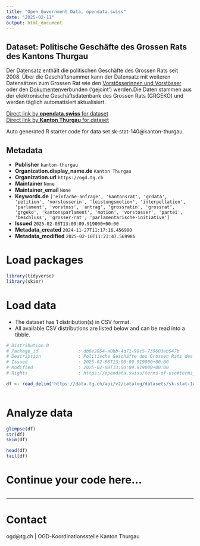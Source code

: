 ```yaml
---
title: "Open Government Data, opendata.swiss"
date: "2025-02-11"
output: html_document
---
```


## Dataset: Politische Geschäfte des Grossen Rats des Kantons Thurgau

Der Datensatz enthält die politischen Geschäfte des Grossen Rats seit 2008. Über die Geschäftsnummer kann der Datensatz mit weiteren Datensätzen zum Grossen Rat wie den [Vorstösserinnen und Vorstösser](https://data.tg.ch/explore/dataset/sk-stat-141/information/) oder den [Dokumenten ](https://data.tg.ch/explore/dataset/sk-stat-139/information/)verbunden ('gejoint') werden.Die Daten stammen aus der elektronische Geschäftsdatenbank des Grossen Rats (GRGEKO) und werden täglich automatisiert aktualisiert.

[Direct link by **opendata.swiss** for dataset](https://opendata.swiss/de/dataset/politische-geschafte-des-grossen-rats-des-kantons-thurgau)<br>
[Direct link by **Kanton Thurgau** for dataset](https://data.tg.ch/explore/dataset/sk-stat-140/)

Auto generated R starter code for data set sk-stat-140@kanton-thurgau.

## Metadata

- **Publisher** `kanton-thurgau`
- **Organization.display_name.de** `Kanton Thurgau`
- **Organization.url** `https://ogd.tg.ch`
- **Maintainer** `None`
- **Maintainer_email** `None`
- **Keywords.de** `['einfache-anfrage', 'kantonsrat', 'grdata', 'petition', 'vorstosserin', 'leistungsmotion', 'interpellation', 'parlament', 'vorstoss', 'antrag', 'grossratin', 'grossrat', 'grgeko', 'kantonsparlament', 'motion', 'vorstosser', 'partei', 'beschluss', 'grosser-rat', 'parlamentarische-initiative']`
- **Issued** `2025-02-08T13:00:09.919000+00:00`
- **Metadata_created** `2024-11-27T11:17:16.456980`
- **Metadata_modified** `2025-02-10T11:23:47.569986`


# Load packages

```r

library(tidyverse)
library(skimr)

```

# Load data

-   The dataset has 1 distribution(s) in CSV format.
-   All available CSV distributions are listed below and can be read into a tibble.

```r

# Distribution 0
# Package_id               : db6e2854-a0bb-4d71-98c5-739603eb547b
# Description              : Politische Geschäfte des Grossen Rats des Kantons Thurgau (csv)
# Issued                   : 2025-02-08T13:00:09.919000+00:00
# Modified                 : 2025-02-08T13:00:09.919000+00:00
# Rights                   : https://opendata.swiss/terms-of-use#terms_by

df <- read_delim('https://data.tg.ch/api/v2/catalog/datasets/sk-stat-140/exports/csv?use_labels=true')



```

# Analyze data

```r

glimpse(df)
str(df)
skim(df)

head(df)
tail(df)

```

# Continue your code here...

```r

```

------------------------------------------------------------------------

# Contact

ogd@tg.ch | OGD-Koordinationsstelle Kanton Thurgau
